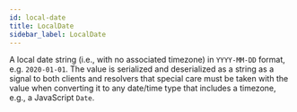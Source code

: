 ```yaml
---
id: local-date
title: LocalDate
sidebar_label: LocalDate
---
```


A local date string (i.e., with no associated timezone) in `YYYY-MM-DD` format, e.g. `2020-01-01`. The value is serialized and deserialized as a string as a signal to both clients and resolvers that special care must be taken with the value when converting it to any date/time type that includes a timezone, e.g., a JavaScript `Date`.

